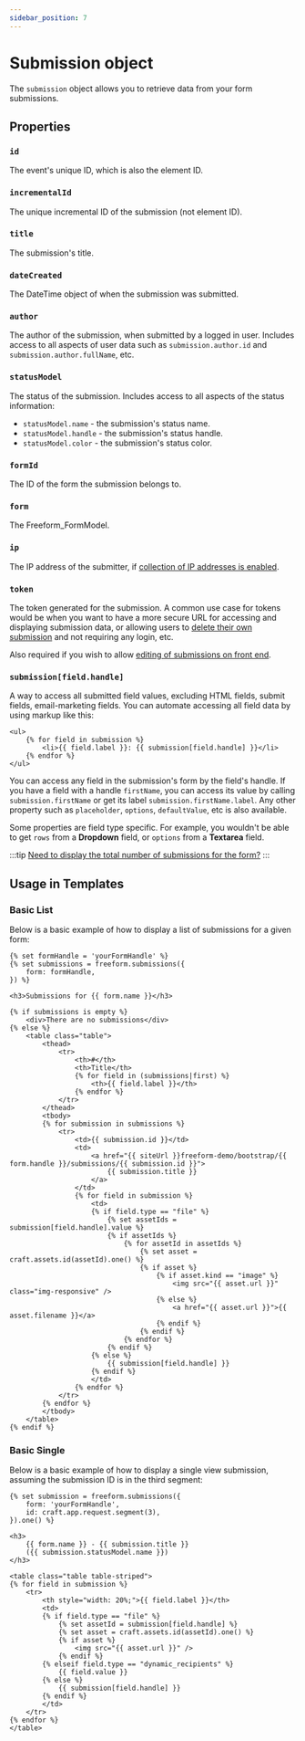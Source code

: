 ```yaml
---
sidebar_position: 7
---
```


# Submission object

The `submission` object allows you to retrieve data from your form submissions.

## Properties

### `id`

The event's unique ID, which is also the element ID.

### `incrementalId`

The unique incremental ID of the submission (not element ID).

### `title`

The submission's title.

### `dateCreated`

The DateTime object of when the submission was submitted.

### `author`

The author of the submission, when submitted by a logged in user. Includes access to all aspects of user data such as `submission.author.id` and `submission.author.fullName`, etc.

### `statusModel`

The status of the submission. Includes access to all aspects of the status information:

- `statusModel.name` - the submission's status name.
- `statusModel.handle` - the submission's status handle.
- `statusModel.color` - the submission's status color.

### `formId`

The ID of the form the submission belongs to.

### `form`

The Freeform_FormModel.

### `ip`

The IP address of the submitter, if [collection of IP addresses is enabled](../../forms/builder.mdx#form-settings).

### `token`

The token generated for the submission. A common use case for tokens would be when you want to have a more secure URL for accessing and displaying submission data, or allowing users to [delete their own submission](../queries/deleting-submissions-by-token.mdx) and not requiring any login, etc.

Also required if you wish to allow [editing of submissions on front end](../../submissions/overview.mdx#submission-editing).

### `submission[field.handle]`

A way to access all submitted field values, excluding HTML fields, submit fields, email-marketing fields. You can automate accessing all field data by using markup like this:

```twig showLineNumbers
<ul>
	{% for field in submission %}
		<li>{{ field.label }}: {{ submission[field.handle] }}</li>
	{% endfor %}
</ul>
```

You can access any field in the submission's form by the field's handle. If you have a field with a handle `firstName`, you can access its value by calling `submission.firstName` or get its label `submission.firstName.label`. Any other property such as `placeholder`, `options`, `defaultValue`, etc is also available.

Some properties are field type specific. For example, you wouldn't be able to get `rows` from a **Dropdown** field, or `options` from a **Textarea** field.

:::tip
[Need to display the total number of submissions for the form?](../../guides/submission-data/total-number-of-submissions-for-form.md)
:::

## Usage in Templates

### Basic List

Below is a basic example of how to display a list of submissions for a given form:

```twig showLineNumbers
{% set formHandle = 'yourFormHandle' %}
{% set submissions = freeform.submissions({
	form: formHandle,
}) %}

<h3>Submissions for {{ form.name }}</h3>

{% if submissions is empty %}
	<div>There are no submissions</div>
{% else %}
	<table class="table">
		<thead>
			<tr>
				<th>#</th>
				<th>Title</th>
				{% for field in (submissions|first) %}
					<th>{{ field.label }}</th>
				{% endfor %}
			</tr>
		</thead>
		<tbody>
		{% for submission in submissions %}
			<tr>
				<td>{{ submission.id }}</td>
				<td>
					<a href="{{ siteUrl }}freeform-demo/bootstrap/{{ form.handle }}/submissions/{{ submission.id }}">
						{{ submission.title }}
					</a>
				</td>
				{% for field in submission %}
					<td>
					{% if field.type == "file" %}
						{% set assetIds = submission[field.handle].value %}
						{% if assetIds %}
							{% for assetId in assetIds %}
								{% set asset = craft.assets.id(assetId).one() %}
								{% if asset %}
									{% if asset.kind == "image" %}
										<img src="{{ asset.url }}" class="img-responsive" />
									{% else %}
										<a href="{{ asset.url }}">{{ asset.filename }}</a>
									{% endif %}
								{% endif %}
							{% endfor %}
						{% endif %}
					{% else %}
						{{ submission[field.handle] }}
					{% endif %}
					</td>
				{% endfor %}
			</tr>
		{% endfor %}
		</tbody>
	</table>
{% endif %}
```

### Basic Single

Below is a basic example of how to display a single view submission, assuming the submission ID is in the third segment:

```twig showLineNumbers
{% set submission = freeform.submissions({
	form: 'yourFormHandle',
	id: craft.app.request.segment(3),
}).one() %}

<h3>
	{{ form.name }} - {{ submission.title }}
	({{ submission.statusModel.name }})
</h3>

<table class="table table-striped">
{% for field in submission %}
	<tr>
		<th style="width: 20%;">{{ field.label }}</th>
		<td>
		{% if field.type == "file" %}
			{% set assetId = submission[field.handle] %}
			{% set asset = craft.assets.id(assetId).one() %}
			{% if asset %}
				<img src="{{ asset.url }}" />
			{% endif %}
		{% elseif field.type == "dynamic_recipients" %}
			{{ field.value }}
		{% else %}
			{{ submission[field.handle] }}
		{% endif %}
		</td>
	</tr>
{% endfor %}
</table>
```
